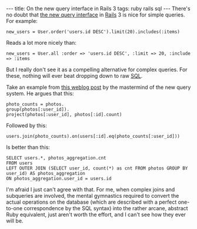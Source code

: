 ---
title: On the new query interface in Rails 3
tags: ruby rails sql
---
There's no doubt that [http://m.onkey.org/2010/1/22/active-record-query-interface the new query interface] in [[Rails]] 3 is nice for simple queries. For example:

<pre lang="ruby">new_users = User.order('users.id DESC').limit(20).includes(:items)</pre>

Reads a lot more nicely than:

<pre lang="ruby">new_users = User.all :order => 'users.id DESC', :limit => 20, :include => :items</pre>

But I really don't see it as a compelling alternative for complex queries. For these, nothing will ever beat dropping down to raw [[SQL]].

Take an example from [http://magicscalingsprinkles.wordpress.com/2010/01/28/why-i-wrote-arel/ this weblog post] by the mastermind of the new query system. He argues that this:

<pre lang="ruby">photo_counts = photos.
group(photos[:user_id]).
project(photos[:user_id], photos[:id].count)</pre>

Followed by this:

<pre lang="ruby">users.join(photo_counts).on(users[:id].eq(photo_counts[:user_id]))</pre>

Is better than this:

<pre lang="sql">SELECT users.*, photos_aggregation.cnt
FROM users
LEFT OUTER JOIN (SELECT user_id, count(*) as cnt FROM photos GROUP BY user_id) AS photos_aggregation
ON photos_aggregation.user_id = users.id</pre>

I'm afraid I just can't agree with that.  For me, when complex joins and subqueries are involved, the mental gymnastics required to convert the actual operations on the database (which are described with a perfect one-to-one correspondence by the SQL syntax)  into the rather arcane, abstract Ruby equivalent, just aren't worth the effort, and I can't see how they ever will be.
